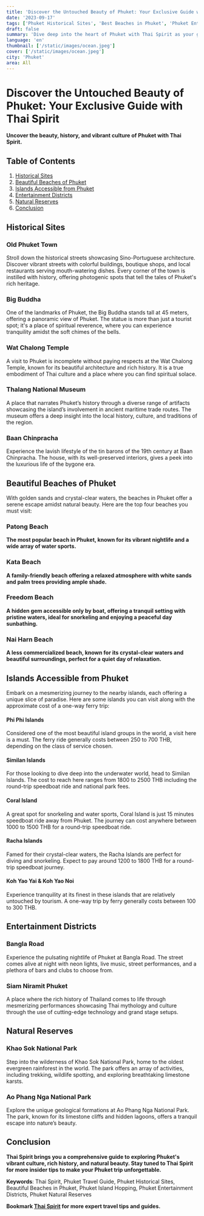 ```yaml
---
title: 'Discover the Untouched Beauty of Phuket: Your Exclusive Guide with Thai Spirit'
date: '2023-09-17'
tags: ['Phuket Historical Sites', 'Best Beaches in Phuket', 'Phuket Entertainment Districts', 'Phuket Natural Reserves', 'Island Hopping in Phuket', 'Phuket Travel Tips', 'Thai Culture and Heritage', 'Phuket Island Adventures']
draft: false
summary: 'Dive deep into the heart of Phuket with Thai Spirit as your guide. From historical landmarks like the iconic Big Buddha to hidden gems like Freedom Beach, this comprehensive guide covers it all. Discover the vibrant culture, scenic beaches, and natural reserves that make Phuket a paradise for travelers. Your unforgettable journey through Phuket starts here, with insider tips and expert recommendations from Thai Spirit.'
language: 'en'
thumbnail: ['/static/images/ocean.jpeg']
cover: ['/static/images/ocean.jpeg']
city: 'Phuket'
area: All
---
```


# Discover the Untouched Beauty of Phuket: Your Exclusive Guide with Thai Spirit

**Uncover the beauty, history, and vibrant culture of Phuket with Thai Spirit.**

## Table of Contents
1. [Historical Sites](#historical-sites)
2. [Beautiful Beaches of Phuket](#beautiful-beaches-of-phuket)
3. [Islands Accessible from Phuket](#islands-accessible-from-phuket)
4. [Entertainment Districts](#entertainment-districts)
5. [Natural Reserves](#natural-reserves)
6. [Conclusion](#conclusion)

## Historical Sites
### Old Phuket Town
Stroll down the historical streets showcasing Sino-Portuguese architecture. Discover vibrant streets with colorful buildings, boutique shops, and local restaurants serving mouth-watering dishes. Every corner of the town is instilled with history, offering photogenic spots that tell the tales of Phuket's rich heritage.

### Big Buddha
One of the landmarks of Phuket, the Big Buddha stands tall at 45 meters, offering a panoramic view of Phuket. The statue is more than just a tourist spot; it's a place of spiritual reverence, where you can experience tranquility amidst the soft chimes of the bells.

### Wat Chalong Temple
A visit to Phuket is incomplete without paying respects at the Wat Chalong Temple, known for its beautiful architecture and rich history. It is a true embodiment of Thai culture and a place where you can find spiritual solace.

### Thalang National Museum
A place that narrates Phuket’s history through a diverse range of artifacts showcasing the island’s involvement in ancient maritime trade routes. The museum offers a deep insight into the local history, culture, and traditions of the region.

### Baan Chinpracha
Experience the lavish lifestyle of the tin barons of the 19th century at Baan Chinpracha. The house, with its well-preserved interiors, gives a peek into the luxurious life of the bygone era.

## Beautiful Beaches of Phuket
With golden sands and crystal-clear waters, the beaches in Phuket offer a serene escape amidst natural beauty. Here are the top four beaches you must visit:
### Patong Beach
**The most popular beach in Phuket, known for its vibrant nightlife and a wide array of water sports.**

### Kata Beach
**A family-friendly beach offering a relaxed atmosphere with white sands and palm trees providing ample shade.**

### Freedom Beach
**A hidden gem accessible only by boat, offering a tranquil setting with pristine waters, ideal for snorkeling and enjoying a peaceful day sunbathing.**

### Nai Harn Beach
**A less commercialized beach, known for its crystal-clear waters and beautiful surroundings, perfect for a quiet day of relaxation.**

## Islands Accessible from Phuket
Embark on a mesmerizing journey to the nearby islands, each offering a unique slice of paradise. Here are some islands you can visit along with the approximate cost of a one-way ferry trip:
#### Phi Phi Islands
Considered one of the most beautiful island groups in the world, a visit here is a must. The ferry ride generally costs between 250 to 700 THB, depending on the class of service chosen.

#### Similan Islands
For those looking to dive deep into the underwater world, head to Similan Islands. The cost to reach here ranges from 1800 to 2500 THB including the round-trip speedboat ride and national park fees.

#### Coral Island
A great spot for snorkeling and water sports, Coral Island is just 15 minutes speedboat ride away from Phuket. The journey can cost anywhere between 1000 to 1500 THB for a round-trip speedboat ride.

#### Racha Islands
Famed for their crystal-clear waters, the Racha Islands are perfect for diving and snorkeling. Expect to pay around 1200 to 1800 THB for a round-trip speedboat journey.

#### Koh Yao Yai & Koh Yao Noi
Experience tranquility at its finest in these islands that are relatively untouched by tourism. A one-way trip by ferry generally costs between 100 to 300 THB.

## Entertainment Districts
### Bangla Road
Experience the pulsating nightlife of Phuket at Bangla Road. The street comes alive at night with neon lights, live music, street performances, and a plethora of bars and clubs to choose from.

### Siam Niramit Phuket
A place where the rich history of Thailand comes to life through mesmerizing performances showcasing Thai mythology and culture through the use of cutting-edge technology and grand stage setups.

## Natural Reserves
### Khao Sok National Park
Step into the wilderness of Khao Sok National Park, home to the oldest evergreen rainforest in the world. The park offers an array of activities, including trekking, wildlife spotting, and exploring breathtaking limestone karsts.

### Ao Phang Nga National Park
Explore the unique geological formations at Ao Phang Nga National Park. The park, known for its limestone cliffs and hidden lagoons, offers a tranquil escape into nature’s beauty.

## Conclusion
**Thai Spirit brings you a comprehensive guide to exploring Phuket's vibrant culture, rich history, and natural beauty. Stay tuned to Thai Spirit for more insider tips to make your Phuket trip unforgettable.**

**Keywords**: Thai Spirit, Phuket Travel Guide, Phuket Historical Sites, Beautiful Beaches in Phuket, Phuket Island Hopping, Phuket Entertainment Districts, Phuket Natural Reserves

**Bookmark [Thai Spirit](www.thaispirit.net) for more expert travel tips and guides.**
